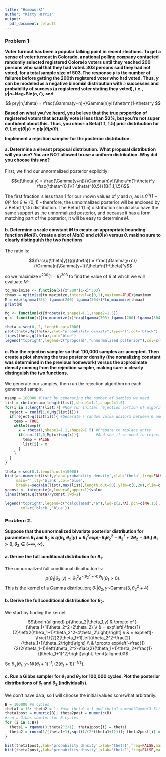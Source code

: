 ```yaml
---
title: "Homework4"
author: "Kitty Harris"
output:
  pdf_document: default
---
```


### Problem 1:
**Voter turnout has been a popular talking point in recent elections. To get a sense of voter turnout in Colorado, a national polling company contacted randomly selected registered Colorado voters until they reached 200 persons who said that they had voted. 303 persons said they had not voted, for a total sample size of 503. The response $y$ is the number of failures before getting the 200th registered voter who had voted. Thus, $y$ can be modeled as a negative binomial distribution with $n$ successes and probability of success (a registered voter stating they voted), i.e., $y|n$~Neg-Bin$(n,\theta)$, and**  

$$
p(y|n,\theta) = \frac{\Gamma(y+n)}{\Gamma(n)y!}\theta^n(1-\theta)^y
$$

**Based on what you've heard, you believe that the true proportion of registered voters that actually vote is less than 50%, but you're not super confident about this. Thus, you chose a Beta(1.1, 1.5) prior distribution for $\theta$. Let $q(\theta|y) = p(y|\theta)p(\theta)$.**

**Implement a rejection sampler for the posterior distribution.**

#### a. Determine a elevant proposal distribution. What proposal distribution will you use? You are NOT allowed to use a uniform distribution. Why did you choose this one? \break

First, we find our unnormalized posterior explicitly:

$$q(\theta|y) = \frac{\Gamma(y+n)}{\Gamma(n)y!}\theta^n(1-\theta)^y \frac{\theta^{0.1}(1-\theta)^{0.5}}{B(1.1,1.5)}$$

The first fraction is less than 1 for our known values of $y$ and $n$, as is $\theta^n(1-\theta)^y$ for $\theta \in (0,1)$ -- therefore, the unnormalized posterior will be enclosed by a Beta(1.1,1.5) distribution. The Beta(1.1,1.5) distribution should also have the same support as the unnormalized posterior, and because it has a form matching part of the posterior, it will be easy to determine $M$.  

\newpage

#### b. Determine a scale constant $M$ to create an appropriate bounding function $Mg(\theta)$. Create a plot of $Mg(\theta)$ and $q(\theta|y)$ versus $\theta$, making sure to clearly distinguish the two functions. \break

The ratio is:

$$\frac{q(\theta|y)}{g(\theta)} = \frac{\Gamma(y+n)}{\Gamma(n)\Gamma(y+1)}\theta^n(1-\theta)^y$$

so we maximize $\theta^{200}(1-\theta)^{303}$ to find the value of $\theta$ at which we will evaluate $M$:

```r
to_maximize <- function(x){x^200*(1-x)^303}
thmax = optimize(to_maximize,interval=c(0,1),maximum=TRUE)$maximum
M = exp(lgamma(503)-lgamma(200)-lgamma(304))*to_maximize(thmax)
print(M)

Mg <- function(x){M*dbeta(x,shape1=1.1,shape2=1.5)}
q <- function(x){to_maximize(x)*exp(lgamma(503)-lgamma(200)-lgamma(304))*dbeta(x,shape1=1.1,shape2=1.5)}

theta = seq(0, 1, length.out=1000)
plot(theta,Mg(theta),ylab="probability density",type='l',col='black')
lines(theta,q(theta),col='blue')
legend("topright",legend=c("proposal","unnormalized posterior"),col=c("black","blue"),lty=1)
```

\newpage

#### c. Run the rejection sampler so that 100,000 samples are accepted. Then create a plot showing the true posterior density (the normalizing constant was determined in the previous homework) versus the approximate density coming from the rejection sampler, making sure to clearly distinguish the two functions. \break

We generate our samples, then run the rejection algorithm on each generated sample.

```r
nsamp = 100000 #Start by generating the number of samples we need
list = rbeta(nsamp-length(list),shape1=1.1,shape2=1.5)
for(i in 1:length(list)){ #Now run initial rejection portion of algorithm
  reject = runif(1,0,Mg(list[i]))
  if(reject>q(list[i])){ #Generate a random value uniform between 0 and the unnormalized posterior.
    temp = TRUE
    while(temp){
      x = rbeta(1,shape1=1.1,shape2=1.5) #Prepare to replace entry
      if(runif(1,0,Mg(x))<=q(x)){        #And see if we need to reject again
        temp = FALSE
        list[i] = x
      } 
    }
  }
}

theta = seq(0,1,length.out=10000)
hist(as.numeric(list),ylab='probability density',xlab='theta',freq=FALSE,
     main='',lty='blank',col='blue',
     breaks=seq(min(list),max(list),length.out=50),ylim=c(0,20),xlim=c(0.3,0.5))
yconst <- integrate(q,lower=0,upper=1)$value
lines(theta,q(theta)/yconst,lwd=2)

legend("topright",legend=c("calculated","a"),lwd=c(2,NA),pch=c(NA,15),
       col=c('black','blue'))
```

### Problem 2:
**Suppose that the unnormalized bivariate posterior distribution for parameters $\theta_1$ and $\theta_2$ is $q(\theta_1,\theta_2|y) = \theta_1^2exp(-\theta_1\theta_2^2-\theta_2^2+2\theta_2-4\theta_1)\;\theta_1>0,\theta_2\in(-\infty,\infty)$.**

#### a. Derive the full conditional distribution for $\theta_1$.

The unnormalized full conditional distribution is:
$$
p(\theta_1|\theta_2,y) \propto \theta_1^2e^{-(\theta_2^2+4)\theta_1}I(\theta_1>0).
$$
This is the kernel of a Gamma distribution; $\theta_1|\theta_2,y$~Gamma$(3,\theta_2^2+4)$

\newpage

#### b. Derive the full conditional distribution for $\theta_2$.

We start by finding the kernel:

$$\begin{aligned}
p(\theta_2|\theta_1,y) & \propto e^{-(\theta_1+1)\theta_2^2+2\theta_2} \\
& = exp\left[-\frac{1}{2}\left(2(\theta_1+1)\theta_2^2-4\theta_2\right)\right] \\
& = exp\left[-\frac{1}{2}2(\theta_1+1)\left(\theta_2^2-\frac{2}{\theta_1+1}\theta_2\right)\right] \\
& \propto exp\left[-\frac{1}{2}2(\theta_1+1)\left(\theta_2^2-\frac{2}{\theta_1+1}\theta_2+\frac{1}{(\theta_1+1)^2}\right)\right]
\end{aligned}$$

So $\theta_2|\theta_1,y$~N$\left((\theta_1+1)^{-1},(2(\theta_1+1))^{-1/2}\right)$.

#### c. Run a Gibbs sampler for $\theta_1$ and $\theta_2$ for 100,000 cycles. Plot the posterior distributions of $\theta_1$ and $\theta_2$ (individually).

We don't have data, so I will choose the initial values somewhat arbitrarily.

```r
B = 100000 #n cycles
theta1 = 15; theta2 = 1; #use theta2 = 1 and theta1 = mean(Gamma(3,5))
theta1post = numeric(B); theta2post = numeric(B)
#run a Gibbs sampler for B cycles
for (i in 1:B){
  theta1 = rgamma(3,theta2^2+1); theta1post[i] = theta1
  theta2 = rnorm(1/(theta1+1),sqrt(1/(2*(theta1+1)))); theta2post[i] = theta2
}
```

```r
hist(theta1post,ylab='probability density',xlab='theta1',freq=FALSE,main='')
hist(theta2post,ylab='probability density',xlab='theta2',freq=FALSE,main='')
```

